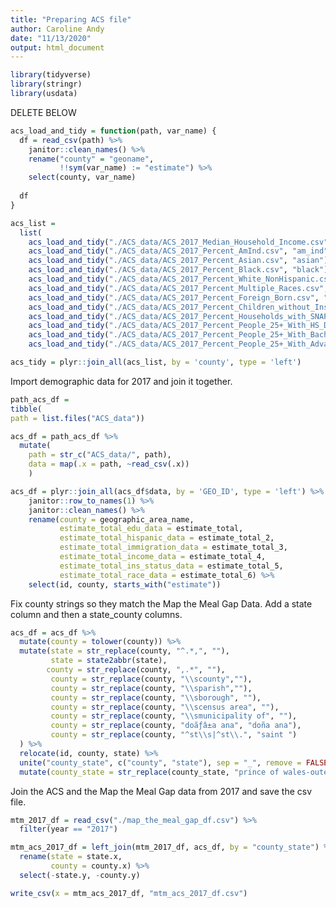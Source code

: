 ```yaml
---
title: "Preparing ACS file"
author: Caroline Andy
date: "11/13/2020" 
output: html_document
---
```


```r
library(tidyverse)
library(stringr)
library(usdata)
```

DELETE BELOW

```r
acs_load_and_tidy = function(path, var_name) {
  df = read_csv(path) %>%
    janitor::clean_names() %>%
    rename("county" = "geoname",
           !!sym(var_name) := "estimate") %>%
    select(county, var_name)
  
  df
}

acs_list = 
  list(
    acs_load_and_tidy("./ACS_data/ACS_2017_Median_Household_Income.csv", "hhold_inc"),
    acs_load_and_tidy("./ACS_data/ACS_2017_Percent_AmInd.csv", "am_ind"),
    acs_load_and_tidy("./ACS_data/ACS_2017_Percent_Asian.csv", "asian"),
    acs_load_and_tidy("./ACS_data/ACS_2017_Percent_Black.csv", "black"),
    acs_load_and_tidy("./ACS_data/ACS_2017_Percent_White_NonHispanic.csv", "white"),
    acs_load_and_tidy("./ACS_data/ACS_2017_Percent_Multiple_Races.csv", "multiple_race"),
    acs_load_and_tidy("./ACS_data/ACS_2017_Percent_Foreign_Born.csv", "foreign_born"),
    acs_load_and_tidy("./ACS_data/ACS_2017_Percent_Children_without_Insurance.csv", "kids_no_ins"),
    acs_load_and_tidy("./ACS_data/ACS_2017_Percent_Households_with_SNAP.csv", "SNAP"),
    acs_load_and_tidy("./ACS_data/ACS_2017_Percent_People_25+_With_HS_Degree.csv", "hs_degree"),
    acs_load_and_tidy("./ACS_data/ACS_2017_Percent_People_25+_With_Bachelors.csv", "bachelors"),
    acs_load_and_tidy("./ACS_data/ACS_2017_Percent_People_25+_With_Advanced_Degree.csv", "adv_degree"))

acs_tidy = plyr::join_all(acs_list, by = 'county', type = 'left')
```

Import demographic data for 2017 and join it together.

```r
path_acs_df = 
tibble(
path = list.files("ACS_data"))

acs_df = path_acs_df %>%
  mutate(
    path = str_c("ACS_data/", path),
    data = map(.x = path, ~read_csv(.x))
    ) 

acs_df = plyr::join_all(acs_df$data, by = 'GEO_ID', type = 'left') %>%
    janitor::row_to_names(1) %>%
    janitor::clean_names() %>%
    rename(county = geographic_area_name,
           estimate_total_edu_data = estimate_total,
           estimate_total_hispanic_data = estimate_total_2,
           estimate_total_immigration_data = estimate_total_3,
           estimate_total_income_data = estimate_total_4,
           estimate_total_ins_status_data = estimate_total_5,
           estimate_total_race_data = estimate_total_6) %>%
    select(id, county, starts_with("estimate"))
```

Fix county strings so they match the Map the Meal Gap Data.  Add a state column and then a state_county columns.

```r
acs_df = acs_df %>%
  mutate(county = tolower(county)) %>%
  mutate(state = str_replace(county, "^.*,", ""),
         state = state2abbr(state),
        county = str_replace(county, ",.*", ""),
         county = str_replace(county, "\\scounty",""),
         county = str_replace(county, "\\sparish",""),
         county = str_replace(county, "\\sborough", ""),
         county = str_replace(county, "\\scensus area", ""),
         county = str_replace(county, "\\smunicipality of", ""),
         county = str_replace(county, "doãƒâ±a ana", "doña ana"),
         county = str_replace(county, "^st\\s|^st\\.", "saint ")
  ) %>%
  relocate(id, county, state) %>%
  unite("county_state", c("county", "state"), sep = "_", remove = FALSE) %>%
  mutate(county_state = str_replace(county_state, "prince of wales-outer ketchikan_AK", "prince of wales-hyder_AK"))
```


Join the ACS and the Map the Meal Gap data from 2017 and save the csv file.

```r

mtm_2017_df = read_csv("./map_the_meal_gap_df.csv") %>%
  filter(year == "2017")

mtm_acs_2017_df = left_join(mtm_2017_df, acs_df, by = "county_state") %>%
  rename(state = state.x,
         county = county.x) %>%
  select(-state.y, -county.y)

write_csv(x = mtm_acs_2017_df, "mtm_acs_2017_df.csv")
```




